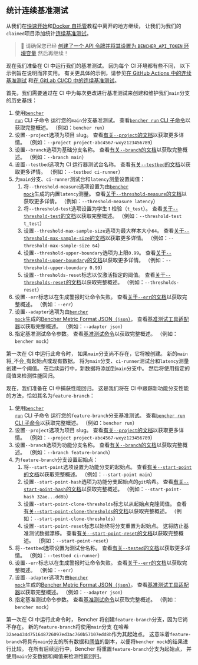 
## 统计连续基准测试

从我们在[快速开始][quick start]和[Docker 自托管][docker self-hosted]教程中离开的地方继续，
让我们为我们的`claimed`项目添加统计[连续基准测试][continuous benchmarking]。

> 🐰 请确保您已经
> [创建了一个 API 令牌并将其设置为 `BENCHER_API_TOKEN` 环境变量][create an api token]
> 然后再继续！

[quick start]: /zh/docs/tutorial/quick-start/
[docker self-hosted]: /zh/docs/tutorial/docker/
[continuous benchmarking]: /zh/docs/explanation/continuous-benchmarking/
[create an api token]: /zh/docs/how-to/claim/#create-an-api-token

现在我们准备在 CI 中运行我们的基准测试。
因为每个 CI 环境都有些不同，
以下示例旨在说明而非实用。
有关更具体的示例，请参见[在 GitHub Actions 中的连续基准测试][github actions]
和[在 GitLab CI/CD 中的连续基准测试][gitlab ci/cd]。

[github actions]: /zh/docs/how-to/github-actions/
[gitlab ci/cd]: /zh/docs/how-to/gitlab-ci-cd/

首先，我们需要通过在 CI 中为每次更改进行基准测试来创建和维护我们`main`分支的历史基线：

<RunMainStatistical />

1. 使用<code><a href="/zh/docs/explanation/bencher-run/">bencher run</a></code> CLI 子命令
   运行您的`main`分支基准测试。
   查看[`bencher run` CLI 子命令][bencher run]以获取完整概述。
   （例如：`bencher run`）
2. 设置`--project`选项为项目 slug。
   查看[有关`--project`的文档][project option]以获取更多详情。
   （例如：`--project project-abc4567-wxyz123456789`）
3. 设置`--branch`选项为基础分支名称。
   查看[有关`--branch`的文档][branch option]以获取完整概述。
   （例如：`--branch main`）
4. 设置`--testbed`选项为 CI 运行器测试台名称。
   查看[有关`--testbed`的文档][testbed option]以获取更多详情。
   （例如：`--testbed ci-runner`）
5. 为`main`分支、`ci-runner`测试台和`latency`测量设置阈值：
   1. 将`--threshold-measure`选项设置为由<code><a href="/zh/docs/reference/bencher-metric-format/#bencher-mock">bencher mock</a></code>生成的内置`latency`测量。
   查看[关于`--threshold-measure`的文档][threshold measure option]以获取更多详情。
   （例如：`--threshold-measure latency`）
   2. 将`--threshold-test`选项设置为学生 t 检验（`t_test`）。
   查看[关于`--threshold-test`的文档][threshold test option]以获取完整概述。
   （例如：`--threshold-test t_test`）
   3. 设置`--threshold-max-sample-size`选项为最大样本大小`64`。
   查看[关于`--threshold-max-sample-size`的文档][threshold max sample size]以获取更多详情。
   （例如：`--threshold-max-sample-size 64`）
   4. 设置`--threshold-upper-boundary`选项为上限`0.99`。
   查看[关于`--threshold-upper-boundary`的文档][threshold upper boundary]以获取更多详情。
   （例如：`--threshold-upper-boundary 0.99`）
   5. 设置`--thresholds-reset`标志以仅激活指定的阈值。
   查看[关于`--thresholds-reset`的文档][thresholds reset]以获取完整概述。
   （例如：`--thresholds-reset`）
6. 设置`--err`标志以在生成警报时让命令失败。
   查看[关于`--err`的文档][alert err]以获取完整概述。
   （例如：`--err`）
7. 设置`--adapter`选项为由<code><a href="/zh/docs/reference/bencher-metric-format/#bencher-mock">bencher mock</a></code>生成的[Bencher Metric Format JSON（`json`）][bmf]。
   查看[基准测试工具适配器][adapter json]以获取完整概述。
   （例如：`--adapter json`）
8. 指定基准测试命令参数。
   查看[基准测试命令][command argument]以获取完整概述。
   （例如：`bencher mock`）

第一次在 CI 中运行此命令时，
如果`main`分支尚不存在，它将被创建。
新的`main`将_不会_有起始点或现有数据。
将为`main`分支、`ci-runner`测试台和`latency`测量创建一个阈值。
在后续运行中，新数据将添加到`main`分支中。
然后将使用指定的阈值来检测性能回归。

[bencher run]: /zh/docs/explanation/bencher-run/
[project option]: /zh/docs/explanation/bencher-run/#--project-project
[branch option]: /zh/docs/explanation/branch-selection/#--branch-branch
[testbed option]: /zh/docs/explanation/bencher-run/#--testbed-testbed
[threshold measure option]: /zh/docs/explanation/thresholds/#--threshold-measure-measure
[threshold test option]: /zh/docs/explanation/thresholds/#--threshold-test-test
[threshold max sample size]: /zh/docs/explanation/thresholds/#--threshold-max-sample-size-size
[threshold upper boundary]: /zh/docs/explanation/thresholds/#--threshold-upper-boundary-boundary
[thresholds reset]: /zh/docs/explanation/thresholds/#--thresholds-reset
[alert err]: /zh/docs/explanation/thresholds/#--err
[bmf]: /zh/docs/reference/bencher-metric-format/
[adapter json]: /zh/docs/explanation/adapters/#-json
[command argument]: /zh/docs/explanation/bencher-run/#benchmark-command

现在，我们准备在 CI 中捕获性能回归。
这是我们将在 CI 中跟踪新功能分支性能的方法，恰如其名为`feature-branch`：

<RunFeatureStatistical />

1. 使用<code><a href="/zh/docs/explanation/bencher-run/">bencher run</a></code> CLI 子命令
   运行您的`feature-branch`分支基准测试。
   查看[`bencher run` CLI 子命令][bencher run]以获取完整概述。
   （例如：`bencher run`）
2. 设置`--project`选项为项目 slug。
   查看[有关`--project`的文档][project option]以获取更多详情。
   （例如：`--project project-abc4567-wxyz123456789`）
3. 设置`--branch`选项为功能分支名称。
   查看[有关`--branch`的文档][branch option]以获取完整概述。
   （例如：`--branch feature-branch`）
4. 为`feature-branch`分支设置起始点：
   1. 将`--start-point`选项设置为功能分支的起始点。
   查看[有关`--start-point`的文档][start point]以获取完整概述。
   （例如：`--start-point main`）
   2. 设置`--start-point-hash`选项为功能分支起始点的`git`哈希。
   查看[有关`--start-point-hash`的文档][start point hash]以获取完整概述。
   （例如：`--start-point-hash 32ae...dd8b`）
   3. 设置`--start-point-clone-thresholds`标志以从起始点克隆阈值。
   查看[有关`--start-point-clone-thresholds`的文档][start point clone thresholds]以获取完整概述。
   （例如：`--start-point-clone-thresholds`）
   4. 设置`--start-point-reset`标志以始终将分支重置为起始点。
   这将防止基准测试数据漂移。
   查看[有关`--start-point-reset`的文档][start point reset]以获取完整概述。
   （例如：`--start-point-reset`）
5. 将`--testbed`选项设置为测试台名称。
   查看[有关`--tested`的文档][testbed option]以获取更多详情。
   （例如：`--testbed ci-runner`）
6. 设置`--err`标志以在生成警报时让命令失败。
   查看[关于`--err`的文档][alert err]以获取完整概述。
   （例如：`--err`）
7. 设置`--adapter`选项为由<code><a href="/zh/docs/reference/bencher-metric-format/#bencher-mock">bencher mock</a></code>生成的[Bencher Metric Format JSON（`json`）][bmf]。
   查看[基准测试工具适配器][adapter json]以获取完整概述。
   （例如：`--adapter json`）
8. 指定基准测试命令参数。
   查看[基准测试命令][command argument]以获取完整概述。
   （例如：`bencher mock`）

第一次在 CI 中运行此命令时，
Bencher 将创建`feature-branch`分支，因为它尚不存在。
新的`feature-branch`将使用`main`分支
在哈希`32aea434d751648726097ed3ac760b57107edd8b`作为其起始点。
这意味着`feature-branch`将具有`main`分支的所有数据和[阈值][thresholds]的副本，以便将`bencher mock`的结果进行比较。
在所有后续运行中，Bencher 将重置`feature-branch`分支为起始点，
并使用`main`分支数据和阈值来检测性能回归。

[start point]: /zh/docs/explanation/branch-selection/#--start-point-branch
[start point hash]: /zh/docs/explanation/branch-selection/#--start-point-hash-hash
[start point clone thresholds]: /zh/docs/explanation/branch-selection/#--start-point-clone-thresholds
[start point reset]: /zh/docs/explanation/branch-selection/#--start-point-reset
[thresholds]: /zh/docs/explanation/thresholds/